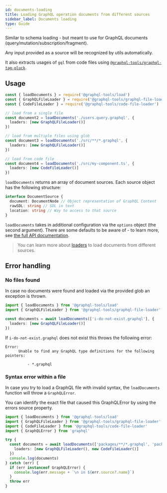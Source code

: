 ```yaml
---
id: documents-loading
title: Loading GraphQL operation documents from different sources
sidebar_label: Documents loading
type: Guide
---
```


Similar to schema loading - but meant to use for GraphQL documents (query/mutation/subscription/fragment).

Any input provided as a source will be recognized by utils automatically.

It also extracts usages of `gql` from code files using [`@graphql-tools/graphql-tag-pluck`](/docs/graphql-tag-pluck).

## Usage

```ts
const { loadDocuments } = require('@graphql-tools/load')
const { GraphQLFileLoader } = require('@graphql-tools/graphql-file-loader')
const { CodeFileLoader } = require('@graphql-tools/code-file-loader')

// load from a single file
const document2 = loadDocuments('./users.query.graphql', {
  loaders: [new GraphQLFileLoader()]
})

// load from multiple files using glob
const document3 = loadDocuments('./src/**/*.graphql', {
  loaders: [new GraphQLFileLoader()]
})

// load from code file
const document4 = loadDocuments('./src/my-component.ts', {
  loaders: [new CodeFileLoader()]
})
```

`loadDocuments` returns an array of document sources. Each source object has the following structure:

```ts
interface DocumentSource {
  document: DocumentNode // Object representation of GraphQL Content
  rawSDL: string // SDL in text
  location: string // Way to access to that source
}
```

`loadDocuments` takes in additional configuration via the `options` object (the second argument). There are some defaults to be aware of - to learn more, see [the full API documentation](/docs/api/modules/load/#loaddocuments).

> You can learn more about [loaders](/docs/loaders) to load documents from different sources.

## Error handling

### No files found

In case no documents were found and loaded via the provided glob an exception is thrown.

```ts
import { loadDocuments } from '@graphql-tools/load'
import { GraphQLFileLoader } from '@graphql-tools/graphql-file-loader'

const documents = await loadDocuments(['i-do-not-exist.graphql'], {
  loaders: [new GraphQLFileLoader()]
})
```

If `i-do-not-exist.graphql` does not exist this throws the following error:

```
Error:
      Unable to find any GraphQL type definitions for the following pointers:

          - *.graphql
```

### Syntax error within a file

In case you try to load a GraphQL file with invalid syntax, the `loadDocuments` function will throw a `GraphQLError`.

You can identify the exact file that caused this GraphQLError by using the errors source property.

```ts
import { loadDocuments } from '@graphql-tools/load'
import { GraphQLFileLoader } from '@graphql-tools/graphql-file-loader'
import { CodeFileLoader } from '@graphql-tools/code-file-loader'
import { GraphQLError } from 'graphql'

try {
  const documents = await loadDocuments(['packages/**/*.graphql', 'packages/**/*.ts(x)'], {
    loaders: [new GraphQLFileLoader(), new CodeFileLoader()]
  })
  console.log(documents)
} catch (err) {
  if (err instanceof GraphQLError) {
    console.log(err.message + `\n in ${err.source?.name}`)
  }
  throw err
}
```
